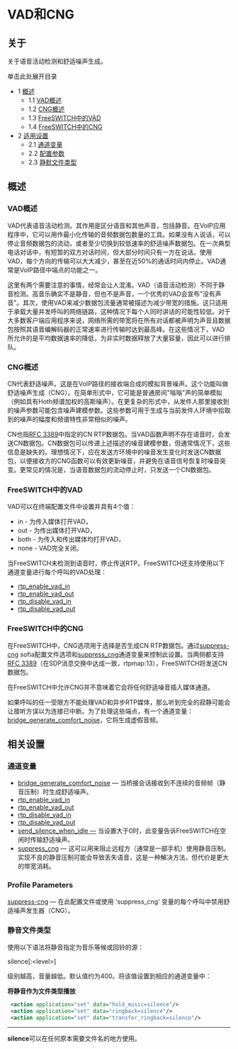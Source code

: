 # VAD和CNG

## 关于

关于语音活动检测和舒适噪声生成。

单击此处展开目录

* 1 [概述](#vad-overview)  
   * 1.1 [VAD概述](#vad-overview)  
   * 1.2 [CNG概述](#vad-overview)  
   * 1.3 [FreeSWITCH中的VAD](#vad-in-freeswitch)  
   * 1.4 [FreeSWITCH中的CNG](#vad-in-freeswitch)
* 2 [适用设置](#applicable-settings)  
   * 2.1 [通道变量](#channel-variables-)  
   * 2.2 [配置参数](#profile-parameters)  
   * 2.3 [静默文件类型](#-silence-file-type-)

## 概述

### VAD概述

VAD代表语音活动检测。其作用是区分语音和其他声音，包括静音。在VoIP应用程序中，它可以用作最小化传输的音频数据包数量的工具。如果没有人说话，可以停止音频数据包的流动，或者至少切换到较低速率的舒适噪声数据包。在一次典型电话对话中，有短暂的双方对话时间，但大部分时间只有一方在说话。使用VAD，每个方向的传输可以大大减少，甚至在近50%的通话时间内停止。VAD通常是VoIP路径中端点的功能之一。

这里有两个需要注意的事情，经常会让人混淆。VAD（语音活动检测）不同于静音检测。高音乐确实不是静音，但也不是声音，一个优秀的VAD会宣布"没有声音"。其次，使用VAD来减少数据包流量通常被描述为减少带宽的措施。这只适用于承载大量并发呼叫的网络链路，这种情况下每个人同时讲话的可能性较低。对于大多数客户端应用程序来说，网络所需的带宽将在所有对话都被声明为声音且数据包按照其语音编解码器的正常速率进行传输时达到最高峰。在这些情况下，VAD所允许的是平均数据速率的降低，为非实时数据释放了大量容量，因此可以进行排队。

### CNG概述

CN代表舒适噪声。这是在VoIP路径的接收端合成的模拟背景噪声。这个功能叫做舒适噪声生成（CNG）。在简单形式中，它可能是普通房间"嗡嗡"声的简单模拟（例如具有Hoth频谱加权的高斯噪声）。在更复杂的形式中，从发件人那里接收到的噪声参数可能包含噪声建模参数。这些参数可用于生成与当前发件人环境中拾取到的噪声的幅度和频谱特性非常相似的噪声。

CN也指[RFC 3389](https://tools.ietf.org/html/rfc3389)中指定的CN RTP数据包。当VAD函数声明不存在语音时，会发送CN数据包。CN数据包可以传递上述描述的噪音建模参数，但通常情况下，这些信息是缺失的。理想情况下，应在发送方环境中的噪音发生变化时发送CN数据包，以便接收方的CNG函数可以有效更新噪音，并避免在语音信号恢复时噪音突变。更常见的情况是，当语音数据包的流动停止时，只发送一个CN数据包。

### FreeSWITCH中的VAD

VAD可以在终端配置文件中设置并具有4个值：

* in - 为传入媒体打开VAD，
* out - 为传出媒体打开VAD，
* both - 为传入和传出媒体均打开VAD，
* none - VAD完全关闭。

当FreeSWITCH未检测到语音时，停止传送RTP。FreeSWITCH还支持使用以下通道变量进行每个呼叫的VAD处理：

* [rtp\_enable\_vad\_in](../Introduction/Variables/index.mdx#2-show-variables)
* [rtp\_enable\_vad\_out](../Introduction/Variables/index.mdx#0-about)
* [rtp\_disable\_vad\_in](../Introduction/Variables/index.mdx#2-show-variables)
* [rtp\_disable\_vad\_out](../Introduction/Variables/index.mdx#0-about)

### FreeSWITCH中的CNG

在FreeSWITCH中，CNG选项用于选择是否生成CN RTP数据包。通过[suppress-cng](../Configuration/Sofia-SIP-Stack/Sofia-Configuration-Files_7144453.mdx#-default-configuration-file-) sofia配置文件选项和[suppress\_cng](../../Channel-Variables-Catalog/suppress_cng_16352988.mdx#suppress_cng)通道变量来控制此设置。当两侧都支持[RFC 3389](https://tools.ietf.org/html/rfc3389)（在SDP消息交换中达成一致，rtpmap:13），FreeSWITCH将发送CN数据包。

在FreeSWITCH中允许CNG并不意味着它会将任何舒适噪音插入媒体通道。

如果呼叫的任一受限方不能处理VAD和异步RTP媒体，那么听到完全的寂静可能会让接听方误以为连接已中断。为了处理这些端点，有一个通道变量：[bridge\_generate\_comfort\_noise](../../Channel-Variables-Catalog/bridge_generate_comfort_noise_16353601.mdx#bridge_generate_comfort_noise)，它将生成虚假音频。

## 相关设置

### 通道变量

* [bridge\_generate\_comfort\_noise](../../Channel-Variables-Catalog/bridge_generate_comfort_noise_16353601.mdx#bridge_generate_comfort_noise) — 当桥接会话接收到不连续的音频帧（静音压制）时生成舒适噪声。
* [rtp\_enable\_vad\_in](../Introduction/Variables/index.mdx#2-show-variables)
* [rtp\_enable\_vad\_out](../Introduction/Variables/index.mdx#0-about)
* [rtp\_disable\_vad\_in](../Introduction/Variables/index.mdx#2-show-variables)
* [rtp\_disable\_vad\_out](../Introduction/Variables/index.mdx#0-about)
* [send\_silence\_when\_idle —](../../Channel-Variables-Catalog/send_silence_when_idle_16353910.mdx#send_silence_when_idle) 当设置大于0时，此变量告诉FreeSWITCH在空闲时传输舒适噪声。
* [suppress\_cng](../../Channel-Variables-Catalog/suppress_cng_16352988.mdx#suppress_cng) — 这可以用来阻止远程方（通常是一部手机）使用静音压制。实现不良的静音压制可能会导致丢失语音，这是一种解决方法，但代价是更大的带宽消耗。

### Profile Parameters

[suppress-cng](../Configuration/Sofia-SIP-Stack/Sofia-Configuration-Files_7144453.mdx#--) — 在此配置文件或使用 'suppress\_cng' 变量的每个呼叫中禁用舒适噪声发生器（CNG）。

###  静音文件类型 

使用以下语法将静音指定为音乐等候或回铃的源：

 silence[:&lt;level>]

级别越高，音量越低。默认值约为400。将该值设置到相应的通道变量中：

**将静音作为文件类型播放**

```xml
 <action application="set" data="hold_music=silence"/>
 <action application="set" data="ringback=silence"/>
 <action application="set" data="transfer_ringback=silence"/>
```

---

**silence**可以在任何原本需要文件名的地方使用。
